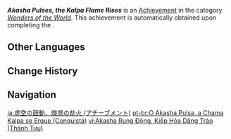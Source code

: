 {{Achievement Infobox
|title        = Akasha Pulses, the Kalpa Flame Rises
|id           = 84086
|order id     = 5065
|category     = Wonders of the World
|description  = Complete "[[Akasha Pulses, the Kalpa Flame Rises]]."
|requirements = 
|primogems    = 10
|hidden       = 1
|type         = Quest
|quest        = Akasha Pulses, the Kalpa Flame Rises
}}
'''''Akasha Pulses, the Kalpa Flame Rises''''' is an [[Achievement]] in the category ''[[Wonders of the World]]''. This achievement is automatically obtained upon completing the {{Quest|A Toast to Victory}}.
<!--
==Trivia==
-->
==Other Languages==
{{Other Languages|Transclude = Akasha Pulses, the Kalpa Flame Rises}}

==Change History==
{{Change History|3.2}}
<!--
==References==
{{Reflist}}
-->
==Navigation==
{{Achievement Navbox}}

[[ja:虚空の鼓動、熾盛の劫火 (アチーブメント)]]
[[pt-br:O Akasha Pulsa, a Chama Kalpa se Ergue (Conquista)]]
[[vi:Akasha Rung Động, Kiếp Hỏa Dâng Trào (Thành Tựu)]]